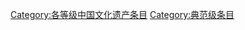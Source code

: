 {{Wikipedia category}}
{{emptycat}}
{{catmore1|[[Wikipedia:中国文化遗产专题|Wikipedia:中国文化遗产专题]]}}

{{Articles by Importance| topic=中国文化遗产 | importance= }}
{{Articles by Quality|topic=中国文化遗产 |quality=特色}}
{{CategoryTOC}}

[[Category:各等级中国文化遗产条目|Category:各等级中国文化遗产条目]]
[[Category:典范级条目|Category:典范级条目]]